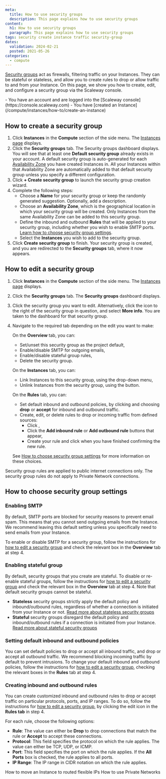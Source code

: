 ```yaml
---
meta:
  title: How to use security groups
  description: This page explains how to use security groups
content:
  h1: How to use security groups
  paragraph: This page explains how to use security groups
tags: security create instance traffic security-group
dates:
  validation: 2024-02-21
  posted: 2021-05-26 
categories:
  - compute
---
```


[Security groups](/compute/instances/concepts/#security-group) act as firewalls, filtering traffic on your Instances. They can be stateful or stateless, and allow you to create rules to drop or allow traffic to and from your Instance. On this page, we show you how to create, edit, and configure a security group via the Scaleway console.

<Macro id="requirements" >

<Message type="requirement">
  - You have an account and are logged into the [Scaleway console](https://console.scaleway.com)
  - You have [created an Instance](/compute/instances/how-to/create-an-instance)
</Message>

## How to create a security group

1. Click **Instances** in the **Compute** section of the side menu. The [Instances page](https://console.scaleway.com/instance/servers) displays.
2. Click the **Security groups** tab. The Security groups dashboard displays.
    <Message type="note">
      You will see that at least one **Default security group** already exists in your account. A default security group is auto-generated for each [Availability Zone](/compute/instances/concepts/#availability-zone) you have created Instances in. All your Instances within that Availability Zone are automatically added to that default security group unless you specify a different configuration.
    </Message>
3. Click **+ Create security group** to launch the security group creation wizard.
4. Complete the following steps: 
    - Choose a **Name** for your security group or keep the randomly generated suggestion. Optionally, add a description.
    - Choose an **Availability Zone**, which is the geographical location in which your security group will be created. Only Instances from the same Availability Zone can be added to this security group.
    - Define the inbound and outbound **Rules** that will be applied to your security group, including whether you wish to enable SMTP ports. [Learn how to choose security group settings](/compute/instances/how-to/use-security-groups/#how-to-choose-security-group-settings).
    - Select the **Instances** you wish to add to the security group.
5. Click **Create security group** to finish. Your security group is created, and you are redirected to the **Security groups** tab, where it now appears.

## How to edit a security group

1. Click **Instances** in the **Compute** section of the side menu. The [Instances page](https://console.scaleway.com/instance/servers) displays.
2. Click the **Security groups** tab. The **Security groups** dashboard displays.
3. Click the security group you want to edit. Alternatively, click the <Icon name="more" /> icon to the right of the security group in question, and select **More info**. You are taken to the dashboard for that security group.
4. Navigate to the required tab depending on the edit you want to make:

    On the **Overview** tab, you can:
    - Set/unset this security group as the project default,
    - Enable/disable SMTP for outgoing emails,
    - Enable/disable stateful group rules,
    - Delete the security group.

    On the **Instances** tab, you can:
    - Link Instances to this security group, using the drop-down menu,
    - Unlink Instances from the security group, using the <Icon name="unlink"/> button.

    On the **Rules** tab, you can:
    - Set default inbound and outbound policies, by clicking <Icon name="edit"/> and choosing **drop** or **accept** for inbound and outbound traffic.
    - Create, edit, or delete rules to drop or incoming traffic from defined sources:
      - Click <Icon name="edit"/>,
      - Click the **Add inbound rule** or **Add outbound rule** buttons that appear,
      - Create your rule and click <Icon name="validate"/> when you have finished confirming the new rule.
      
    See [How to choose security group settings](/compute/instances/how-to/use-security-groups/#how-to-choose-security-group-settings) for more information on these choices.

<Message type="note">
  Security group rules are applied to public internet connections only. The security group rules do not apply to Private Network connections.
</Message>

## How to choose security group settings

### Enabling SMTP
By default, SMTP ports are blocked for security reasons to prevent email spam. This means that you cannot send outgoing emails from the Instance. We recommend leaving this default setting unless you specifically need to send emails from your Instance. 

To enable or disable SMTP for a security group, follow the instructions for [how to edit a security group](/compute/instances/how-to/use-security-groups/#how-to-edit-a-security-group) and check the relevant box in the **Overview** tab at step 4.

### Enabling stateful group
By default, security groups that you create are stateful. To disable or re-enable stateful groups, follow the instructions for [how to edit a security group](/compute/instances/how-to/use-security-groups/#how-to-edit-a-security-group) and check the relevant box in the **Overview** tab at step 4. Note that default security groups cannot be stateful.
- **Stateless** security groups strictly apply the default policy and inbound/outbound rules, regardless of whether a connection is initiated from your Instance or not. [Read more about stateless security groups](/compute/instances/concepts/#stateless-security-groups)
- **Stateful** security groups disregard the default policy and inbound/outbound rules if a connection is initiated from your Instance. [Read more about stateful security groups](/compute/instances/concepts/#stateful-security-groups)

### Setting default inbound and outbound policies
You can set default policies to drop or accept all inbound traffic, and drop or accept all outbound traffic. We recommend blocking incoming traffic by default to prevent intrusions. To change your default inbound and outbound policies, follow the instructions for [how to edit a security group](/compute/instances/how-to/use-security-groups/#how-to-edit-a-security-group), checking the relevant boxes in the **Rules** tab at step 4.

### Creating inbound and outbound rules
You can create customized inbound and outbound rules to drop or accept traffic on particular protocols, ports, and IP ranges. To do so, follow the instructions for [how to edit a security group](/compute/instances/how-to/use-security-groups/#how-to-edit-a-security-group), by clicking the edit icon in the **Rules tab** in step 4.

For each rule, choose the following options:
- **Rule**: The value can either be **Drop** to drop connections that match the rule or **Accept** to accept these connections.
- **Protocol**: This field specifies the protocol on which the rule applies. The value can either be TCP, UDP, or ICMP.
- **Port**: This field specifies the port on which the rule applies. If the **All Ports** box is checked, the rule applies to all ports.
- **IP Range**: The IP range in CIDR notation on which the rule applies.


<Navigation title="See also">
  <PreviousButton to="/compute/instances/how-to/migrate-routed-ips/">How to move an Instance to routed flexible IPs</PreviousButton>
  <NextButton to="/compute/instances/how-to/use-private-networks/">How to use Private Networks</NextButton>
</Navigation>